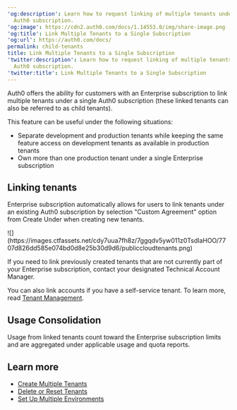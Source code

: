---
'og:description': Learn how to request linking of multiple tenants under a single
  Auth0 subscription.
'og:image': https://cdn2.auth0.com/docs/1.14553.0/img/share-image.png
'og:title': Link Multiple Tenants to a Single Subscription
'og:url': https://auth0.com/docs/
permalink: child-tenants
title: Link Multiple Tenants to a Single Subscription
'twitter:description': Learn how to request linking of multiple tenants under a single
  Auth0 subscription.
'twitter:title': Link Multiple Tenants to a Single Subscription
---
Auth0 offers the ability for customers with an Enterprise subscription to link multiple tenants under a single Auth0 subscription (these linked tenants can also be referred to as child tenants).

This feature can be useful under the following situations:

* Separate development and production tenants while keeping the same feature access on development tenants as available in production tenants
* Own more than one production tenant under a single Enterprise subscription

## Linking tenants

Enterprise subscription automatically allows for users to link tenants under an existing Auth0 subscription by selection "Custom Agreement" option from Create Under when creating new tenants.

<Frame>![](https://images.ctfassets.net/cdy7uua7fh8z/7ggqdv5yw011z0TsdlaHOO/7707d826dd585e074bd0d8e25b30d9d6/publiccloudtenants.png)</Frame>

If you need to link previously created tenants that are not currently part of your Enterprise subscription, contact your designated Technical Account Manager.

<Callout icon="file-lines" color="#0EA5E9" iconType="regular">

You can also link accounts if you have a self-service tenant. To learn more, read [Tenant Management](/docs/get-started/auth0-teams/tenant-management).

</Callout>

## Usage Consolidation

Usage from linked tenants count toward the Enterprise subscription limits and are aggregated under applicable usage and quota reports.

## Learn more

* [Create Multiple Tenants](/docs/get-started/auth0-overview/create-tenants/create-multiple-tenants)
* [Delete or Reset Tenants](/docs/troubleshoot/customer-support/manage-subscriptions/delete-or-reset-tenant)
* [Set Up Multiple Environments](/docs/get-started/auth0-overview/create-tenants/set-up-multiple-environments)